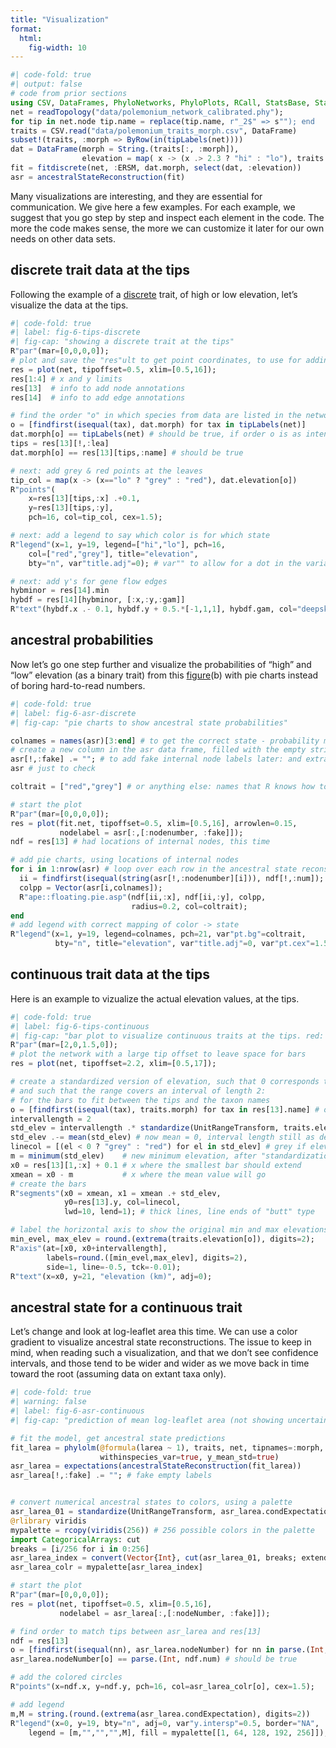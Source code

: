 ```yaml
---
title: "Visualization"
format:
  html:
    fig-width: 10
---
```


```julia
#| code-fold: true
#| output: false
# code from prior sections
using CSV, DataFrames, PhyloNetworks, PhyloPlots, RCall, StatsBase, StatsModels
net = readTopology("data/polemonium_network_calibrated.phy");
for tip in net.node tip.name = replace(tip.name, r"_2$" => s""); end
traits = CSV.read("data/polemonium_traits_morph.csv", DataFrame)
subset!(traits, :morph => ByRow(in(tipLabels(net))))
dat = DataFrame(morph = String.(traits[:, :morph]),
                elevation = map( x -> (x .> 2.3 ? "hi" : "lo"), traits.elevation))
fit = fitdiscrete(net, :ERSM, dat.morph, select(dat, :elevation))
asr = ancestralStateReconstruction(fit)
```

Many visualizations are interesting, and they are essential for communication.
We give here a few examples.
For each example, we suggest that you go step by step and inspect each element
in the code. The more the code makes sense, the more we can customize it later
for our own needs on other data sets.

## discrete trait data at the tips

Following the example of a [discrete](topic5-discrete.qmd) trait,
of high or low elevation, let's visualize the data at the tips.

```julia
#| code-fold: true
#| label: fig-6-tips-discrete
#| fig-cap: "showing a discrete trait at the tips"
R"par"(mar=[0,0,0,0]);
# plot and save the "res"ult to get point coordinates, to use for adding annotation on top
res = plot(net, tipoffset=0.5, xlim=[0.5,16]);
res[1:4] # x and y limits
res[13]  # info to add node annotations
res[14]  # info to add edge annotations

# find the order "o" in which species from data are listed in the network -- and in res
o = [findfirst(isequal(tax), dat.morph) for tax in tipLabels(net)]
dat.morph[o] == tipLabels(net) # should be true, if order o is as intended
tips = res[13][!,:lea]
dat.morph[o] == res[13][tips,:name] # should be true

# next: add grey & red points at the leaves
tip_col = map(x -> (x=="lo" ? "grey" : "red"), dat.elevation[o])
R"points"(
    x=res[13][tips,:x] .+0.1,
    y=res[13][tips,:y],
    pch=16, col=tip_col, cex=1.5);

# next: add a legend to say which color is for which state
R"legend"(x=1, y=19, legend=["hi","lo"], pch=16,
    col=["red","grey"], title="elevation",
    bty="n", var"title.adj"=0); # var"" to allow for a dot in the variable name: R's fault...

# next: add γ's for gene flow edges
hybminor = res[14].min
hybdf = res[14][hybminor, [:x,:y,:gam]]
R"text"(hybdf.x .- 0.1, hybdf.y + 0.5.*[-1,1,1], hybdf.gam, col="deepskyblue", cex=0.75);
```

## ancestral probabilities

Now let's go one step further and visualize the probabilities of "high"
and "low" elevation (as a binary trait) from
this [figure](topic5-discrete.qmd#fig-5-asr1)(b)
with pie charts instead of boring hard-to-read numbers.

```julia
#| code-fold: true
#| label: fig-6-asr-discrete
#| fig-cap: "pie charts to show ancestral state probabilities"

colnames = names(asr)[3:end] # to get the correct state - probability match
# create a new column in the asr data frame, filled with the empty string ""
asr[!,:fake] .= ""; # to add fake internal node labels later: and extract their positions
asr # just to check

coltrait = ["red","grey"] # or anything else: names that R knows how to interpret

# start the plot
R"par"(mar=[0,0,0,0]);
res = plot(fit.net, tipoffset=0.5, xlim=[0.5,16], arrowlen=0.15,
           nodelabel = asr[:,[:nodenumber, :fake]]);
ndf = res[13] # had locations of internal nodes, this time

# add pie charts, using locations of internal nodes
for i in 1:nrow(asr) # loop over each row in the ancestral state reconstruction data frame
  ii = findfirst(isequal(string(asr[!,:nodenumber][i])), ndf[!,:num]);
  colpp = Vector(asr[i,colnames]);
  R"ape::floating.pie.asp"(ndf[ii,:x], ndf[ii,:y], colpp,
                           radius=0.2, col=coltrait);
end
# add legend with correct mapping of color -> state
R"legend"(x=1, y=19, legend=colnames, pch=21, var"pt.bg"=coltrait,
          bty="n", title="elevation", var"title.adj"=0, var"pt.cex"=1.5);
```

## continuous trait data at the tips

Here is an example to vizualize the actual elevation values,
at the tips.

```julia
#| code-fold: true
#| label: fig-6-tips-continuous
#| fig-cap: "bar plot to visualize continuous traits at the tips. red: above average. grey: below average"
R"par"(mar=[2,0,1.5,0]);
# plot the network with a large tip offset to leave space for bars
res = plot(net, tipoffset=2.2, xlim=[0.5,17]);

# create a standardized version of elevation, such that 0 corresponds to the mean,
# and such that the range covers an interval of length 2:
# for the bars to fit between the tips and the taxon names
o = [findfirst(isequal(tax), traits.morph) for tax in res[13].name] # ordering
intervallength = 2
std_elev = intervallength .* standardize(UnitRangeTransform, traits.elevation[o])
std_elev .-= mean(std_elev) # now mean = 0, interval length still as desired
linecol = [(el < 0 ? "grey" : "red") for el in std_elev] # grey if elevation < mean, red if elevation > mean
m = minimum(std_elev)    # new minimum elevation, after "standardization"
x0 = res[13][1,:x] + 0.1 # x where the smallest bar should extend
xmean = x0 - m           # x where the mean value will go
# create the bars
R"segments"(x0 = xmean, x1 = xmean .+ std_elev,
            y0=res[13].y, col=linecol,
            lwd=10, lend=1); # thick lines, line ends of "butt" type

# label the horizontal axis to show the original min and max elevations
min_evel, max_elev = round.(extrema(traits.elevation[o]), digits=2);
R"axis"(at=[x0, x0+intervallength],
        labels=round.([min_evel,max_elev], digits=2),
        side=1, line=-0.5, tck=-0.01);
R"text"(x=x0, y=21, "elevation (km)", adj=0);
```


## ancestral state for a continuous trait

Let's change and look at log-leaflet area this time. We can use a color gradient
to visualize ancestral state reconstructions. The issue to keep in mind,
when reading such a visualization, and that we don't see confidence intervals,
and those tend to be wider and wider as we move back in time toward the root
(assuming data on extant taxa only).

```julia
#| code-fold: true
#| warning: false
#| label: fig-6-asr-continuous
#| fig-cap: "prediction of mean log-leaflet area (not showing uncertainty)"

# fit the model, get ancestral state predictions
fit_larea = phylolm(@formula(larea ~ 1), traits, net, tipnames=:morph,
                    withinspecies_var=true, y_mean_std=true)
asr_larea = expectations(ancestralStateReconstruction(fit_larea))
asr_larea[!,:fake] .= ""; # fake empty labels


# convert numerical ancestral states to colors, using a palette
asr_larea_01 = standardize(UnitRangeTransform, asr_larea.condExpectation) # values ranging in 0-1
@rlibrary viridis
mypalette = rcopy(viridis(256)) # 256 possible colors in the palette
import CategoricalArrays: cut
breaks = [i/256 for i in 0:256]
asr_larea_index = convert(Vector{Int}, cut(asr_larea_01, breaks; extend=true, labels=1:256))
asr_larea_colr = mypalette[asr_larea_index]

# start the plot
R"par"(mar=[0,0,0,0]);
res = plot(net, tipoffset=0.5, xlim=[0.5,16],
           nodelabel = asr_larea[:,[:nodeNumber, :fake]]);

# find order to match tips between asr_larea and res[13]
ndf = res[13]
o = [findfirst(isequal(nn), asr_larea.nodeNumber) for nn in parse.(Int, ndf.num)]
asr_larea.nodeNumber[o] == parse.(Int, ndf.num) # should be true

# add the colored circles
R"points"(x=ndf.x, y=ndf.y, pch=16, col=asr_larea_colr[o], cex=1.5);

# add legend
m,M = string.(round.(extrema(asr_larea.condExpectation), digits=2))
R"legend"(x=0, y=19, bty="n", adj=0, var"y.intersp"=0.5, border="NA",
    legend = [m,"","","",M], fill = mypalette[[1, 64, 128, 192, 256]]);
```
